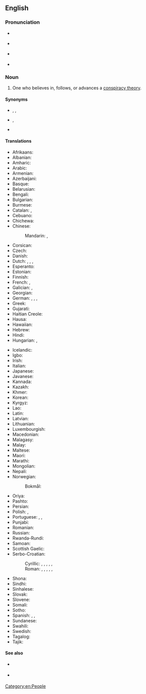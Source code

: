 ==English==

===Pronunciation===
* {{a|RP}} {{IPA|en|/kənˈspɪɹəsi θɪəɹɪst/}}
* {{a|GA}} {{IPA|en|/kənˈspɪɹəsi θi.əɹəst/|/- θɪɹəst/}}
* {{a|GenAus}} {{IPA|en|/kənˈspɪɹəsiː θɪəɹəst/|/- θiːəɹəst/}}
* {{a|GNZ}} {{IPA|en|/kɘnˈspɘɹɘsiː θiəɹɘst/|/- θiːɘɹɘst/}}<!-- Yes, it has to be /θɪəɹɪst/, /θiəɹəst/ etc., not /ˈθɪəɹɪst/, /θiːəɹəst/ etc.. This compound noun is stressed on its first element. -->

===Noun===
{{en-noun}}

# {{lb|en|derogatory}} One who believes in, follows, or advances a [[conspiracy theory]].

====Synonyms====
* {{l|en|conspiratard}} {{q|slang|derogatory}}, {{l|en|conspiracist}}, {{l|en|conspirophile}} {{q|rare}}
* {{l|en|tinfoil hatter}} {{q|slang|derogatory}}, {{l|en|truther}}
* {{l|en|conspiracy analyst}} {{q|not pejorative}}

====Translations====
{{trans-top|one who believes in a conspiracy theory}}
* Afrikaans: {{t|af|samesweringsteoretikus}}
* Albanian: {{t|sq|teoricien konspirative}}
* Amharic: {{t|am|የማሴር ፅንሰ-ሀሳብ}}
* Arabic: {{t|ar|نظرية المؤامرة}}
* Armenian: {{t|hy|դավադրության տեսաբան}}
* Azerbaijani: {{t|az|sui-qəsd nəzəriyyəçi}}
* Basque: {{t|eu|konspirazioaren teorikoa}}
* Belarusian: {{t|be|тэарэтык змовы}}
* Bengali: {{t|bn|ষড়যন্ত্র তত্ত্ববিদ}}
* Bulgarian: {{t|bg|конспиролог}}
* Burmese: {{t|my|ပူးပေါင်းကြံစည်မှုသီအိုရီ}}
* Catalan: {{t|ca|conspiracionista|m|f}}, {{t|ca|conspiranoic|m}} {{qualifier|pejorative}}
* Cebuano: {{t|ceb|teorya sa panagkunsabo}}
* Chichewa: {{t|ny|wolemba chiwembu}}
* Chinese:
*: Mandarin: {{t|cmn|陰謀論者|sc=Hani}}, {{t|cmn|阴谋论者|tr=yīnmóulùnzhě|sc=Hani}}
* Corsican: {{t|co|teoricu di a cuspirazione}}
* Czech: {{t|cs|konspirační teoretik}}
* Danish: {{t|da|konspirationsteoretiker|c}}
* Dutch: {{t|nl|aluhoedje|n}}, {{t|nl|complotdenker|m}}, {{t|nl|complottheoreticus|m}}, {{t|nl|samenzweringstheoreticus|m}}
* Esperanto: {{t|eo|konspirteoriulo}}
* Estonian: {{t|et|vandenõuteoreetik}}
* Finnish: {{t+|fi|salaliittoteoreetikko}}
* French: {{t+|fr|complotiste|m|f}}, {{t+|fr|conspirationniste|m|f}}
* Galician: {{t|gl|conspiracionista|m|f}}, {{t|gl|conspiranoico|m}} {{qualifier|informal, pejorative}}
* Georgian: {{t|ka|შეთქმულების თეორეტიკოსი}}
* German: {{t+|de|Verschwörungstheoretiker|m}}, {{t+|de|Verschwörungstheoretikerin|f}}, {{t|de|Konspirationstheoretiker|m}}, {{t|de|Konspirationstheoretikerin|f}}
* Greek: {{t+|el|συνωμοσιολόγος|m|f}}
* Gujarati: {{t|gu|કાવતરું સિદ્ધાંતવાદી}}
* Haitian Creole: {{t|ht|teyoris konplo}}
* Hausa: {{t|ha|makircin makirci}}
* Hawaiian: {{t|haw|kākāʻilio kipi}}
* Hebrew: {{t|he|תיאורטיקן קונספירציה}}
* Hindi: {{t|hi|साजिश सिद्घांतकार}}
* Hungarian: {{t|hu|[[összeesküvés-elmélet]]ben [[hívő]]}}, {{t|hu|[[összeesküvés-elmélet]] [[híve]]}}
{{trans-mid}}
* Icelandic: {{t|is|samsæriskenningafræðingur}}
* Igbo: {{t|ig|onye na-akpa nkata}}
* Irish: {{t|ga|teoiriceoir comhcheilge}}
* Italian: {{t|it|teorico della cospirazione|m}}
* Japanese: {{t|ja|陰謀論者}}
* Javanese: {{t|jv|teori konspirasi}}
* Kannada: {{t|kn|ಪಿತೂರಿ ಸಿದ್ಧಾಂತವಾದಿ}}
* Kazakh: {{t|kk|қастандық теоретигі}}
* Khmer: {{t|km|អ្នកទ្រឹស្តីឃុបឃិត}}
* Korean: {{t|ko|음모론자}}
* Kyrgyz: {{t|ky|кутум теоретиги}}
* Lao: {{t|lo|ນັກທິດສະດີການສົມຮູ້ຮ່ວມຄິດ}}
* Latin: {{t|la|coniuratio theoricus}}
* Latvian: {{t|lv|sazvērestības teorētiķis}}
* Lithuanian: {{t|lt|sąmokslo teoretikas}}
* Luxembourgish: {{t|lb|Verschwörungstheoretiker}}
* Macedonian: {{t|mk|теоретичар на заговор}}
* Malagasy: {{t|mg|teorista fikomiana}}
* Malay: {{t|ms|ahli teori konspirasi}}
* Maltese: {{t|mt|teoretiku tal-konspirazzjoni}}
* Maori: {{t|mi|te tohunga whakatakoto whakaaro}}
* Marathi: {{t|mr|षड्यंत्र सिद्धांतवादी}}
* Mongolian: {{t|mn|хуйвалдааны онолч}}
* Nepali: {{t|ne|षड्यन्त्र सिद्धान्तकार}}
* Norwegian:
*: Bokmål: {{t|nb|konspirasjonsteoretiker}}
* Oriya: {{t|or|ଷଡଯନ୍ତ୍ର ଥିଓରିଷ୍ଟ |}}
* Pashto: {{t|ps|د سازش تیوریسټ}}
* Persian: {{t|fa|نظریه پرداز توطئه}}
* Polish: {{t|pl|teoretyk spiskowy|m}}, {{t|pl|teoretyczka spiskowa|f}}
* Portuguese: {{t+|pt|conspiracionista|m|f}}, {{t|pt|conspirólogo|m}}, {{t|pt|conspiranoico|m}} {{qualifier|informal, pejorative}}
* Punjabi: {{t|pa|ਸਾਜ਼ਿਸ਼ ਸਿਧਾਂਤਕਾਰ}}
* Romanian: {{t|ro|teoretician al conspirației}}
* Russian: {{t|ru|теоре́тик за́говора|m}}
* Rwanda-Rundi: {{t|rw|umugambi mubisha}}
* Samoan: {{t|sm|taupulepulega pepelo}}
* Scottish Gaelic: {{t|gd|teòiriche co-fheall}}
* Serbo-Croatian:
*: Cyrillic: {{t|sh|теоретичар завере|m}}, {{t|sh|теоретичарка завере|f}}, {{t|sh|теоретичар завјере|m}}, {{t|sh|теоретичарка завјере|f}}, {{t|sh|теоретичар уроте|m}}, {{t|sh|теоретичарка уроте|f}}
*: Roman: {{t|sh|teoretičar zavere|m}}, {{t|sh|teoretičarka zavere|f}}, {{t|sh|teoretičar zavjere|m}}, {{t|sh|teoretičarka zavjere|f}}, {{t|sh|teoretičar urote|m}}, {{t|sh|teoretičarka urote|f}}
* Shona: {{t|sn|rangano wezano}}
* Sindhi: {{t|sd|سازش جو نظريو}}
* Sinhalese: {{t|si|කුමන්ත්‍රණ න්‍යායාචාර්ය}}
* Slovak: {{t|sk|konšpiračný teoretik}}
* Slovene: {{t|sl|teoretik zarote}}
* Somali: {{t|so|aragtiyaha shirqoolka}}
* Sotho: {{t|st|ralori oa bolotsana}}
* Spanish: {{t|es|conspiracionista|m|f}}, {{t|es|conspirólogo|m}}, {{t|es|conspiranoico|m}} {{qualifier|informal, pejorative}}
* Sundanese: {{t|su|téori konspirasi}}
* Swahili: {{t|sw|mtaalam wa njama}}
* Swedish: {{t|sv|konspirationsteoretiker|c}}
* Tagalog: {{t|tl|teorya ng sabwatan}}
* Tajik: {{t|tg|назариётчии фитна}}
{{trans-bottom}}

====See also====
* {{q|US}} {{l|en|crackpot}} {{q|slang}}
* {{q|UK}} {{l|en|crank}} {{q|slang}}

[[Category:en:People]]